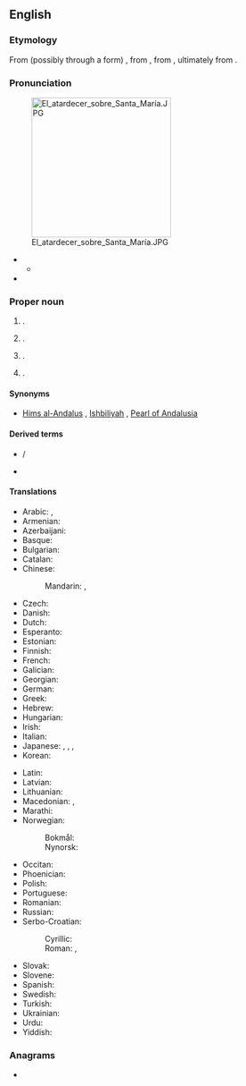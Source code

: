 {{also|Séville}}
==English==

===Etymology===
From (possibly through a {{der|en|frm|-}} form) {{der|en|es|Sevilla}}, from {{der|en|ar|إِشْبِيلِيَة}}, from {{der|en|la|Hispalis}}, ultimately from {{der|en|phn|𐤔𐤐𐤋𐤄||plain, valley|ts=sefela}}.

===Pronunciation===
{{wikipedia}}
[[File:El atardecer sobre Santa María.JPG|250px|right]]
* {{IPA|en|/səˈvɪl/}}
** {{audio|en|LL-Q1860 (eng)-Vealhurl-Seville.wav|Audio (UK)}}
* {{rhymes|en|ɪl|s=2}}

===Proper noun===
{{en-proper noun}}

# {{place|en|capital city|acomm/Andalusia|c/Spain}}.
# {{place|en|province|acomm/Andalusia|c/Spain}}.
# {{surname|en|nodot=1}}.
# {{place|en|CDP|co/Tulare County|s/California|c/US}}.

====Synonyms====
* {{sense|1}} [[Hims al-Andalus]] {{q|historical}}, [[Ishbiliyah]] {{q|historical}}, [[Pearl of Andalusia]] {{q|informal}}

====Derived terms====
* {{l|en|Sevillan}}/{{l|en|Sevillian}}
* {{l|en|Seville orange}}

====Translations====
{{trans-top|city in Andalusia, Spain}}
* Arabic: {{t|ar|إِشْبِيلِيَة|f}}, {{t|ar|حِمْص الأَنْدَلُس}} {{qualifier|historical}}
* Armenian: {{t|hy|Սեւիլյա}}
* Azerbaijani: {{t+|az|Sevilya}}
* Basque: {{t|eu|Sevilla}}
* Bulgarian: {{t|bg|Севиля|f}}
* Catalan: {{t|ca|Sevilla|f}}
* Chinese:
*: Mandarin: {{t+|cmn|塞維利亞}}, {{t+|cmn|塞维利亚|tr=Sāiwéilìyǎ}}
* Czech: {{t+|cs|Sevilla|f}}
* Danish: {{t|da|Sevilla}}
* Dutch: {{t|nl|Sevilla|n}}
* Esperanto: {{t|eo|Sevilo}}
* Estonian: {{t+|et|Sevilla}}
* Finnish: {{t+|fi|Sevilla}}
* French: {{t+|fr|Séville|f}}
* Galician: {{t+|gl|Sevilla|f}}
* Georgian: {{t|ka|სევილია}}
* German: {{t+|de|Sevilla|n}}
* Greek: {{t+|el|Σεβίλλη|f}}
* Hebrew: {{t|he|סֶבִילְיָה|f|tr=Sevília}}
* Hungarian: {{t+|hu|Sevilla}}
* Irish: {{t|ga|Sevilla|f}}
* Italian: {{t|it|Siviglia|f}}
* Japanese: {{t|ja|セビリア|tr=Sebiria}}, {{t|ja|セビリヤ|tr=Sebiriya}}, {{t|ja|セビリャ|tr=Sebirya}}, {{t|ja|セビージャ|tr=Sebīja}}
* Korean: {{t+|ko|^세비야}}
{{trans-mid}}
* Latin: {{t|la|Hispalis|f}}
* Latvian: {{t|lv|Sevilja|f}}
* Lithuanian: {{t|lt|Sevilija|f}}
* Macedonian: {{t|mk|Севи́лја|f}}, {{t|mk|Севи́ља|f}}
* Marathi: {{t|mr|सेविल|n}}
* Norwegian:
*: Bokmål: {{t|nb|Sevilla|f}}
*: Nynorsk: {{t|nn|Sevilla|f}}
* Occitan: {{t+|oc|Sevilha|f}}
* Phoenician: {{t-needed|phn}}
* Polish: {{t+|pl|Sewilla|f}}
* Portuguese: {{t+|pt|Sevilha|f}}
* Romanian: {{t|ro|Sevilla|f}}
* Russian: {{t+|ru|Севи́лья|f}}
* Serbo-Croatian:
*: Cyrillic: {{t|sh|Севиља|f}}
*: Roman: {{t+|sh|Sevilla|f}}, {{t|sh|Sevilja|f}}
* Slovak: {{t|sk|Sevilla|f}}
* Slovene: {{t|sl|Sevilja|f}}
* Spanish: {{t+|es|Sevilla|f}}
* Swedish: {{t|sv|Sevilla|c}}
* Turkish: {{t|tr|Sevilla}}
* Ukrainian: {{t|uk|Севі́лья|f}}
* Urdu: {{t|ur|اَشْبِیلِیَہ|m|tr=aśbīliyah}}
* Yiddish: {{t|yi|סעווילאַ|f}}
{{trans-bottom}}

===Anagrams===
* {{anagrams|en|a=eeillsv|vellies|vielles}}

{{topics|en|Exonyms}}